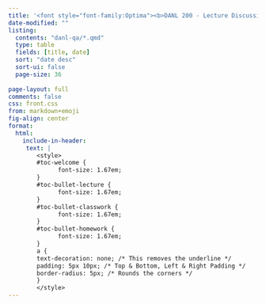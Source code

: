 ```yaml
---
title: '<font style="font-family:Optima"><b>DANL 200 - Lecture Discussion</b></font>'
date-modified: ""
listing:
  contents: "danl-qa/*.qmd"
  type: table
  fields: [title, date]
  sort: "date desc"
  sort-ui: false
  page-size: 36
  
page-layout: full
comments: false
css: front.css
from: markdown+emoji
fig-align: center
format: 
  html:
    include-in-header:
     text: |
        <style>
        #toc-welcome {
              font-size: 1.67em;
        }
        #toc-bullet-lecture {
              font-size: 1.67em;
        }
        #toc-bullet-classwork {
              font-size: 1.67em;
        }
        #toc-bullet-homework {
              font-size: 1.67em;
        }
        a {
        text-decoration: none; /* This removes the underline */
        padding: 5px 10px; /* Top & Bottom, Left & Right Padding */
        border-radius: 5px; /* Rounds the corners */
        }
        </style>
---
```


